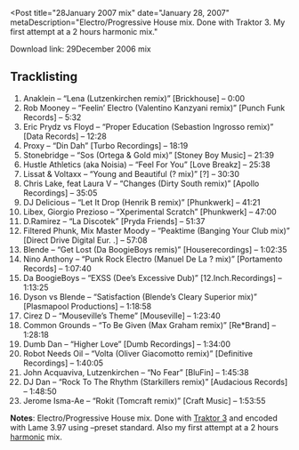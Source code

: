 
<Post
  title="28January 2007 mix"
  date="January 28, 2007"
  metaDescription="Electro/Progressive House mix. Done with Traktor 3. My first
  attempt at a 2 hours harmonic mix."
>

Download link: 29December 2006 mix

## Tracklisting

1. Anaklein – “Lena (Lutzenkirchen remix)” [Brickhouse] – 0:00
2. Rob Mooney – “Feelin’ Electro (Valentino Kanzyani remix)” [Punch Funk Records] – 5:32
3. Eric Prydz vs Floyd – “Proper Education (Sebastion Ingrosso remix)” [Data Records] – 12:28
4. Proxy – “Din Dah” [Turbo Recordings] – 18:19
5. Stonebridge – “Sos (Ortega & Gold mix)” [Stoney Boy Music] – 21:39
6. Hustle Athletics (aka Noisia) – “Feel For You” [Love Breakz] – 25:38
7. Lissat & Voltaxx – “Young and Beautiful (? mix)” [?] – 30:30
8. Chris Lake, feat Laura V – “Changes (Dirty South remix)” [Apollo Recordings] – 35:05
9. DJ Delicious – “Let It Drop (Henrik B remix)” [Phunkwerk] – 41:21
10. Libex, Giorgio Prezioso – “Xperimental Scratch” [Phunkwerk] – 47:00
11. D.Ramirez – “La Discotek” [Pryda Friends] – 51:37
12. Filtered Phunk, Mix Master Moody – “Peaktime (Banging Your Club mix)” [Direct Drive Digital Eur.
.] – 57:08
13. Blende – “Get Lost (Da BoogieBoys remis)” [Houserecordings] – 1:02:35
14. Nino Anthony – “Punk Rock Electro (Manuel De La ? mix)” [Portamento Records] – 1:07:40
15. Da BoogieBoys – “EXSS (Dee’s Excessive Dub)” [12.Inch.Recordings] – 1:13:25
16. Dyson vs Blende – “Satisfaction (Blende’s Cleary Superior mix)” [Plasmapool Productions] –
1:18:58
17. Cirez D – “Mouseville’s Theme” [Mouseville] – 1:23:40
18. Common Grounds – “To Be Given (Max Graham remix)” [Re*Brand] – 1:28:18
19. Dumb Dan – “Higher Love” [Dumb Recordings] – 1:34:00
20. Robot Needs Oil – “Volta (Oliver Giacomotto remix)” [Definitive Recordings] – 1:40:05
21. John Acquaviva, Lutzenkirchen – “No Fear” [BluFin] – 1:45:38
22. DJ Dan – “Rock To The Rhythm (Starkillers remix)” [Audacious Records] – 1:48:50
23. Jerome Isma-Ae – “Rokit (Tomcraft remix)” [Craft Music] – 1:53:55

**Notes**: Electro/Progressive House mix. Done with [Traktor 3](https://www.native-instruments.com/en/)
and encoded with Lame 3.97 using –preset standard. Also my first attempt at a 2 hours
[harmonic](http://www.mixedinkey.com/) mix.

</Post>